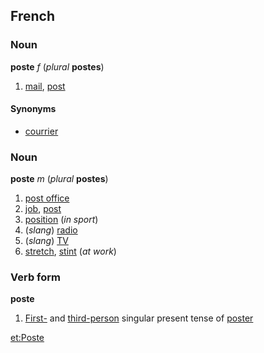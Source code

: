 ==French==
===Noun===
'''poste''' ''f'' (''plural'' '''postes''')

#[[mail]], [[post]]

====Synonyms====
*[[courrier]]

===Noun===
'''poste''' ''m'' (''plural'' '''postes''')

#[[post office]]
#[[job]], [[post]]
#[[position]] (''in sport'')
#(''slang'') [[radio]]
#(''slang'') [[TV]]
#[[stretch]], [[stint]] (''at work'')

===Verb form===
'''poste'''

#[[first-person|First-]] and [[third-person]] singular present tense of [[poster#French|poster]]

[[et:Poste]]